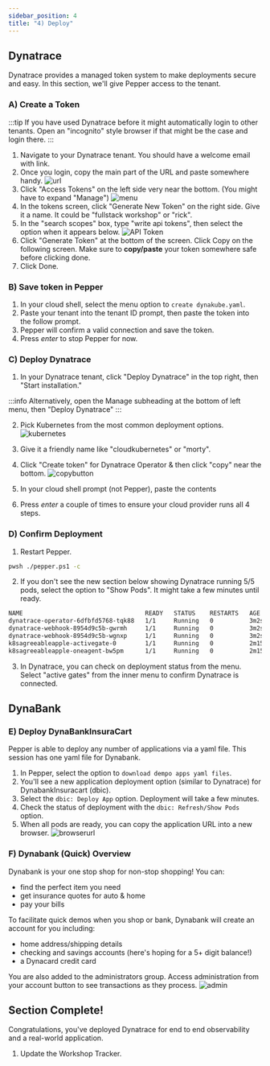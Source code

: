 ---
sidebar_position: 4
title: "4) Deploy"
---

## Dynatrace

Dynatrace provides a managed token system to make deployments secure and easy. In this section, we'll give Pepper access to the tenant.

### A) Create a Token

:::tip
If you have used Dynatrace before it might automatically login to other tenants. Open an "incognito" style browser if that might be the case and login there.
:::

1. Navigate to your Dynatrace tenant. You should have a welcome email with link.
2. Once you login, copy the main part of the URL and paste somewhere handy.
   ![url](/img/deploy0.jpg)
3. Click "Access Tokens" on the left side very near the bottom. (You might have to expand "Manage")
   ![menu](/img/deploy1.jpg)
4. In the tokens screen, click "Generate New Token" on the right side. Give it a name. It could be "fullstack workshop" or "rick".
5. In the "search scopes" box, type "write api tokens", then select the option when it appears below.
   ![API Token](/img/token.jpg)
6. Click "Generate Token" at the bottom of the screen. Click Copy on the following screen. Make sure to **copy/paste** your token somewhere safe before clicking done.
7. Click Done.

### B) Save token in Pepper

1. In your cloud shell, select the menu option to `create dynakube.yaml`.
2. Paste your tenant into the tenant ID prompt, then paste the token into the follow prompt.
3. Pepper will confirm a valid connection and save the token.
4. Press _enter_ to stop Pepper for now.

### C) Deploy Dynatrace

1. In your Dynatrace tenant, click "Deploy Dynatrace" in the top right, then "Start installation."

:::info
Alternatively, open the Manage subheading at the bottom of left menu, then "Deploy Dynatrace"
:::

2. Pick Kubernetes from the most common deployment options.
   ![kubernetes](/img/deploy2.jpg)
3. Give it a friendly name like "cloudkubernetes" or "morty".
4. Click "Create token" for Dynatrace Operator & then click "copy" near the bottom.
   ![copybutton](/img/deploy3.jpg)

5. In your cloud shell prompt (not Pepper), paste the contents

6. Press _enter_ a couple of times to ensure your cloud provider runs all 4 steps.

### D) Confirm Deployment

1. Restart Pepper.

```bash
pwsh ./pepper.ps1 -c
```

2. If you don't see the new section below showing Dynatrace running 5/5 pods, select the option to "Show Pods". It might take a few minutes until ready.

```bash
NAME                                  READY   STATUS    RESTARTS   AGE
dynatrace-operator-6dfbfd5768-tqk88   1/1     Running   0          3m2s
dynatrace-webhook-8954d9c5b-gwrmh     1/1     Running   0          3m2s
dynatrace-webhook-8954d9c5b-wgnxp     1/1     Running   0          3m2s
k8sagreeableapple-activegate-0        1/1     Running   0          2m15s
k8sagreeableapple-oneagent-bw5pm      1/1     Running   0          2m15s
```

3. In Dynatrace, you can check on deployment status from the menu. Select "active gates" from the inner menu to confirm Dynatrace is connected.

## DynaBank

### E) Deploy DynaBankInsuraCart

Pepper is able to deploy any number of applications via a yaml file. This session has one yaml file for Dynabank.

1. In Pepper, select the option to `download dempo apps yaml files`.
2. You'll see a new application deployment option (similar to Dynatrace) for DynabankInsuracart (dbic).
3. Select the `dbic: Deploy App` option. Deployment will take a few minutes.
4. Check the status of deployment with the `dbic: Refresh/Show Pods` option.
5. When all pods are ready, you can copy the application URL into a new browser.
   ![browserurl](/img/appurl.jpg)

### F) Dynabank (Quick) Overview

Dynabank is your one stop shop for non-stop shopping! You can:

- find the perfect item you need
- get insurance quotes for auto & home
- pay your bills

To facilitate quick demos when you shop or bank, Dynabank will create an account for you including:

- home address/shipping details
- checking and savings accounts (here's hoping for a 5+ digit balance!)
- a Dynacard credit card

You are also added to the administrators group. Access administration from your account button to see transactions as they process.
![admin](/img/admin.jpg)

## Section Complete!

Congratulations, you've deployed Dynatrace for end to end observability and a real-world application.

1. Update the Workshop Tracker.
